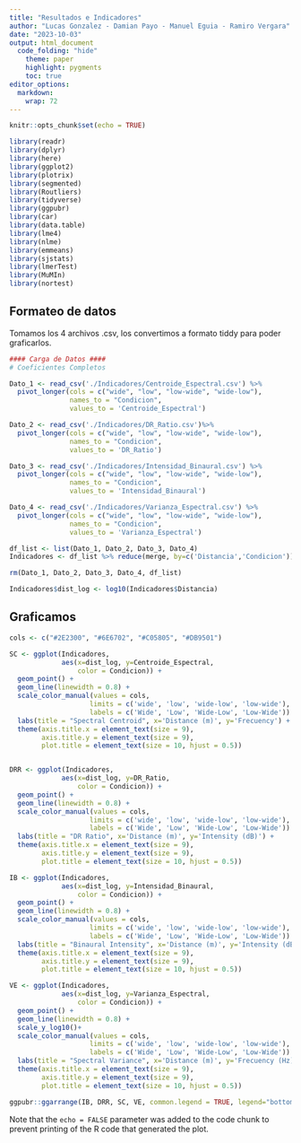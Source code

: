```yaml
---
title: "Resultados e Indicadores"
author: "Lucas Gonzalez - Damian Payo - Manuel Eguia - Ramiro Vergara"
date: "2023-10-03"
output: html_document
  code_folding: "hide"
    theme: paper
    highlight: pygments
    toc: true
editor_options: 
  markdown: 
    wrap: 72
---
```


```r
knitr::opts_chunk$set(echo = TRUE)

library(readr)
library(dplyr)
library(here)
library(ggplot2)
library(plotrix)
library(segmented)
library(Routliers)
library(tidyverse)
library(ggpubr)
library(car)
library(data.table)
library(lme4)
library(nlme)
library(emmeans)
library(sjstats)
library(lmerTest)
library(MuMIn)
library(nortest)
```

## Formateo de datos

Tomamos los 4 archivos .csv, los convertimos a formato tiddy para poder graficarlos.

```r

#### Carga de Datos ####
# Coeficientes Completos

Dato_1 <- read_csv('./Indicadores/Centroide_Espectral.csv') %>%
  pivot_longer(cols = c("wide", "low", "low-wide", "wide-low"),
               names_to = "Condicion",
               values_to = 'Centroide_Espectral')

Dato_2 <- read_csv('./Indicadores/DR_Ratio.csv')%>% 
  pivot_longer(cols = c("wide", "low", "low-wide", "wide-low"),
               names_to = "Condicion",
               values_to = 'DR_Ratio')

Dato_3 <- read_csv('./Indicadores/Intensidad_Binaural.csv') %>% 
  pivot_longer(cols = c("wide", "low", "low-wide", "wide-low"),
               names_to = "Condicion",
               values_to = 'Intensidad_Binaural')

Dato_4 <- read_csv('./Indicadores/Varianza_Espectral.csv') %>% 
  pivot_longer(cols = c("wide", "low", "low-wide", "wide-low"),
               names_to = "Condicion",
               values_to = 'Varianza_Espectral')

df_list <- list(Dato_1, Dato_2, Dato_3, Dato_4)
Indicadores <- df_list %>% reduce(merge, by=c('Distancia','Condicion'))

rm(Dato_1, Dato_2, Dato_3, Dato_4, df_list)

```


```r
Indicadores$dist_log <- log10(Indicadores$Distancia) 

```

## Graficamos


```r

cols <- c("#2E2300", "#6E6702", "#C05805", "#DB9501")

SC <- ggplot(Indicadores,
             aes(x=dist_log, y=Centroide_Espectral,
                 color = Condicion)) +
  geom_point() +
  geom_line(linewidth = 0.8) +
  scale_color_manual(values = cols,
                    limits = c('wide', 'low', 'wide-low', 'low-wide'),
                    labels = c('Wide', 'Low', 'Wide-Low', 'Low-Wide')) +
  labs(title = "Spectral Centroid", x='Distance (m)', y='Frecuency') +
  theme(axis.title.x = element_text(size = 9),
        axis.title.y = element_text(size = 9),
        plot.title = element_text(size = 10, hjust = 0.5))


DRR <- ggplot(Indicadores,
             aes(x=dist_log, y=DR_Ratio,
                 color = Condicion)) +
  geom_point() +
  geom_line(linewidth = 0.8) +
  scale_color_manual(values = cols,
                    limits = c('wide', 'low', 'wide-low', 'low-wide'),
                    labels = c('Wide', 'Low', 'Wide-Low', 'Low-Wide')) +
  labs(title = "DR Ratio", x='Distance (m)', y='Intensity (dB)') +
  theme(axis.title.x = element_text(size = 9),
        axis.title.y = element_text(size = 9),
        plot.title = element_text(size = 10, hjust = 0.5))

IB <- ggplot(Indicadores,
             aes(x=dist_log, y=Intensidad_Binaural,
                 color = Condicion)) +
  geom_point() +
  geom_line(linewidth = 0.8) +
  scale_color_manual(values = cols,
                    limits = c('wide', 'low', 'wide-low', 'low-wide'),
                    labels = c('Wide', 'Low', 'Wide-Low', 'Low-Wide')) +
  labs(title = "Binaural Intensity", x='Distance (m)', y='Intensity (dB)') +
  theme(axis.title.x = element_text(size = 9),
        axis.title.y = element_text(size = 9),
        plot.title = element_text(size = 10, hjust = 0.5))

VE <- ggplot(Indicadores,
             aes(x=dist_log, y=Varianza_Espectral,
                 color = Condicion)) +
  geom_point() +
  geom_line(linewidth = 0.8) +
  scale_y_log10()+
  scale_color_manual(values = cols,
                    limits = c('wide', 'low', 'wide-low', 'low-wide'),
                    labels = c('Wide', 'Low', 'Wide-Low', 'Low-Wide')) +
  labs(title = "Spectral Variance", x='Distance (m)', y='Frecuency (Hz)') +
  theme(axis.title.x = element_text(size = 9),
        axis.title.y = element_text(size = 9),
        plot.title = element_text(size = 10, hjust = 0.5))

ggpubr::ggarrange(IB, DRR, SC, VE, common.legend = TRUE, legend="bottom")
```

Note that the `echo = FALSE` parameter was added to the code chunk to prevent printing of the R code that generated the plot.
